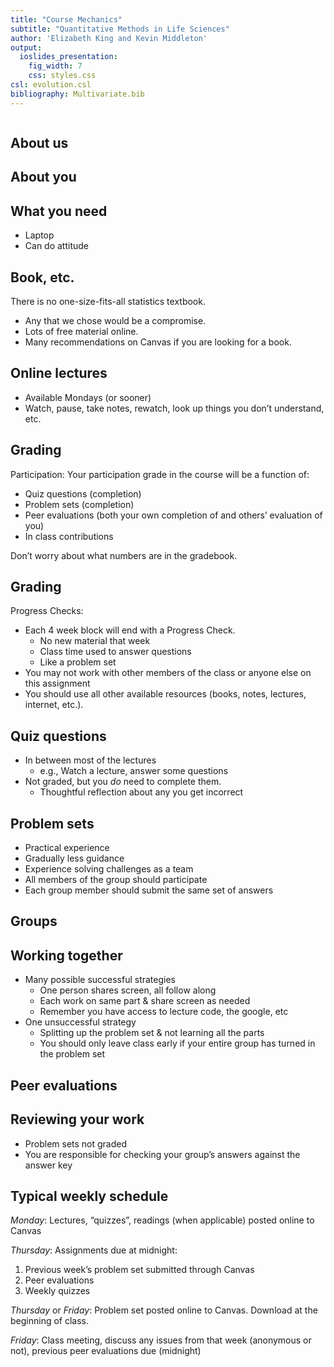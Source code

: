 ```yaml
---
title: "Course Mechanics"
subtitle: "Quantitative Methods in Life Sciences"
author: 'Elizabeth King and Kevin Middleton'
output:
  ioslides_presentation:
    fig_width: 7
    css: styles.css
csl: evolution.csl
bibliography: Multivariate.bib
---
```


```r
```

## About us

## About you

## What you need

- Laptop
- Can do attitude

## Book, etc.

There is no one-size-fits-all statistics textbook.

- Any that we chose would be a compromise.
- Lots of free material online.
- Many recommendations on Canvas if you are looking for a book.

## Online lectures

- Available Mondays (or sooner)
- Watch, pause, take notes, rewatch, look up things you don't understand, etc.

## Grading

Participation: Your participation grade in the course will be a function of:

- Quiz questions (completion)
- Problem sets (completion)
- Peer evaluations (both your own completion of and others' evaluation of you)
- In class contributions

Don't worry about what numbers are in the gradebook.

## Grading

Progress Checks:

- Each 4 week block will end with a Progress Check.
    - No new material that week
    - Class time used to answer questions
    - Like a problem set
- You may not work with other members of the class or anyone else on this assignment
- You should use all other available resources (books, notes, lectures, internet, etc.).

## Quiz questions

- In between most of the lectures
    - e.g., Watch a lecture, answer some questions
- Not graded, but you *do* need to complete them.
    - Thoughtful reflection about any you get incorrect

## Problem sets

- Practical experience
- Gradually less guidance
- Experience solving challenges as a team
- All members of the group should participate
- Each group member should submit the same set of answers

## Groups

## Working together

- Many possible successful strategies
    - One person shares screen, all follow along
    - Each work on same part & share screen as needed
    - Remember you have access to lecture code, the google, etc
- One unsuccessful strategy
    - Splitting up the problem set & not learning all the parts
    - You should only leave class early if your entire group has turned in the problem set

## Peer evaluations

## Reviewing your work

- Problem sets not graded
- You are responsible for checking your group's answers against the answer key

## Typical weekly schedule

*Monday*: Lectures, "quizzes", readings (when applicable) posted online to Canvas

*Thursday*: Assignments due at midnight:

1. Previous week's problem set submitted through Canvas
1. Peer evaluations
1. Weekly quizzes

*Thursday* or *Friday*: Problem set posted online to Canvas. Download at the beginning of class.

*Friday*: Class meeting, discuss any issues from that week (anonymous or not), previous peer evaluations due (midnight)
